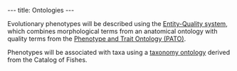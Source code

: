 ---
title: Ontologies
---

Evolutionary phenotypes will be described using the [http://www.bioontology.org/wiki/index.php/PATO:About Entity-Quality system], which combines morphological terms from an anatomical ontology with quality terms from the [http://www.bioontology.org/wiki/index.php/PATO:Main_Page Phenotype and Trait Ontology (PATO)].

Phenotypes will be associated with taxa using a [[taxonomy ontology]] derived from the Catalog of Fishes.
